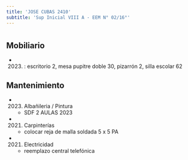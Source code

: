 ```yaml
---
title: 'JOSE CUBAS 2410'
subtitle: 'Sup Inicial VIII A - EEM N° 02/16°'
---
```


#


## Mobiliario

*  (2023) : escritorio 2, mesa pupitre doble 30, pizarrón 2, silla escolar 62 





## Mantenimiento

*  (2023) Albañileria / Pintura 
    + SDF 2 AULAS 2023

*  (2021) Carpinterías 
    + colocar reja de malla soldada 5 x 5 PA

*  (2021) Electricidad 
    + reemplazo central telefónica



